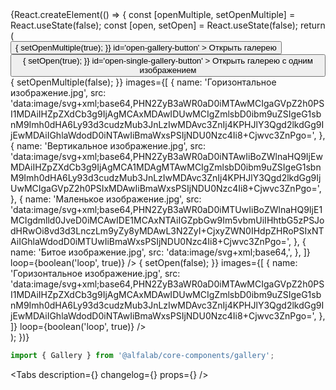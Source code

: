 

<Meta title='Компоненты/Прочие компоненты/Gallery' component={Gallery} />

<!-- Canvas -->

<Story name='Gallery'>
    {React.createElement(() => {
        const [openMultiple, setOpenMultiple] = React.useState(false);
        const [open, setOpen] = React.useState(false);
        return (
            <div style={{ width: '100%', height: 'calc(100vh - 50px)' }}>
                <div style={{ margin: '24px' }}>
                    <Button
                        view='primary'
                        onClick={() => {
                            setOpenMultiple(true);
                        }}
                        id='open-gallery-button'
                    >
                        Открыть галерею
                    </Button>
                </div>
                <div style={{ margin: '24px' }}>
                    <Button
                        view='primary'
                        onClick={() => {
                            setOpen(true);
                        }}
                        id='open-single-gallery-button'
                    >
                        Открыть галерею с одним изображением
                    </Button>
                </div>
                <Gallery
                    open={openMultiple}
                    onClose={() => {
                        setOpenMultiple(false);
                    }}
                    images={[
                        {
                            name: 'Горизонтальное изображение.jpg',
                            src: 'data:image/svg+xml;base64,PHN2ZyB3aWR0aD0iMTAwMCIgaGVpZ2h0PSI1MDAiIHZpZXdCb3g9IjAgMCAxMDAwIDUwMCIgZmlsbD0ibm9uZSIgeG1sbnM9Imh0dHA6Ly93d3cudzMub3JnLzIwMDAvc3ZnIj4KPHJlY3Qgd2lkdGg9IjEwMDAiIGhlaWdodD0iNTAwIiBmaWxsPSIjNDU0Nzc4Ii8+Cjwvc3ZnPgo=',
                        },
                        {
                            name: 'Вертикальное изображение.jpg',
                            src: 'data:image/svg+xml;base64,PHN2ZyB3aWR0aD0iNTAwIiBoZWlnaHQ9IjEwMDAiIHZpZXdCb3g9IjAgMCA1MDAgMTAwMCIgZmlsbD0ibm9uZSIgeG1sbnM9Imh0dHA6Ly93d3cudzMub3JnLzIwMDAvc3ZnIj4KPHJlY3Qgd2lkdGg9IjUwMCIgaGVpZ2h0PSIxMDAwIiBmaWxsPSIjNDU0Nzc4Ii8+Cjwvc3ZnPgo=',
                        },
                        {
                            name: 'Маленькое изображение.jpg',
                            src: 'data:image/svg+xml;base64,PHN2ZyB3aWR0aD0iMTUwIiBoZWlnaHQ9IjE1MCIgdmlld0JveD0iMCAwIDE1MCAxNTAiIGZpbGw9Im5vbmUiIHhtbG5zPSJodHRwOi8vd3d3LnczLm9yZy8yMDAwL3N2ZyI+CjxyZWN0IHdpZHRoPSIxNTAiIGhlaWdodD0iMTUwIiBmaWxsPSIjNDU0Nzc4Ii8+Cjwvc3ZnPgo=',
                        },
                        {
                            name: 'Битое изображение.jpg',
                            src: 'data:image/svg+xml;base64,',
                        },
                    ]}
                    loop={boolean('loop', true)}
                />
                <Gallery
                    open={open}
                    onClose={() => {
                        setOpen(false);
                    }}
                    images={[
                        {
                            name: 'Горизонтальное изображение.jpg',
                            src: 'data:image/svg+xml;base64,PHN2ZyB3aWR0aD0iMTAwMCIgaGVpZ2h0PSI1MDAiIHZpZXdCb3g9IjAgMCAxMDAwIDUwMCIgZmlsbD0ibm9uZSIgeG1sbnM9Imh0dHA6Ly93d3cudzMub3JnLzIwMDAvc3ZnIj4KPHJlY3Qgd2lkdGg9IjEwMDAiIGhlaWdodD0iNTAwIiBmaWxsPSIjNDU0Nzc4Ii8+Cjwvc3ZnPgo=',
                        },
                    ]}
                    loop={boolean('loop', true)}
                />
            </div>
        );
    })}
</Story>

<!-- Docs -->

<ComponentHeader name='Gallery' version={version} />

```jsx
import { Gallery } from '@alfalab/core-components/gallery';
```

<Tabs
    description={<Description />}
    changelog={<Changelog />}
    props={<ArgsTable of={GalleryTS} />}
/>

